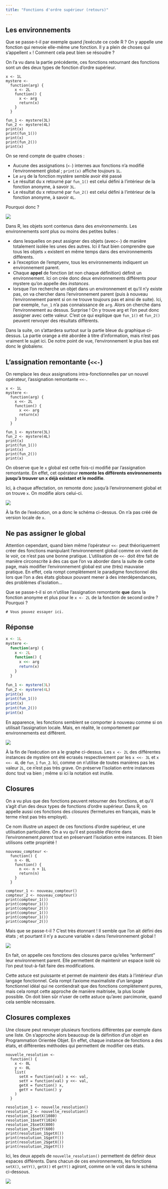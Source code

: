 ```yaml
---
title: "Fonctions d'ordre supérieur (retours)"
---
```


## Les environnements

Que se passe-t-il par exemple quand j'exécute ce code R ? On y appelle une fonction qui renvoie elle-même une fonction. Il y a plein de choses qui s'appellent `x` ! Comment cela peut bien se résoudre ?

::: callout-note

On l'a vu dans la partie précédente, ces fonctions retournant des fonctions sont un des deux types de fonction d'ordre supérieur.

:::

```webr-r
x <- 1L
mystere <-
  function(arg) {
    x <- 2L
    function() {
      x <- arg
      return(x)
    }
  }

fun_1 <- mystere(3L)
fun_2 <- mystere(4L)
print(x)
print(fun_1())
print(x)
print(fun_2())
print(x)
```

On se rend compte de quatre choses :

* Aucune des assignations (`<-`) internes aux fonctions n'a modifié l'environnement global ; `print(x)` affiche toujours `1L`.
* Le `arg` de la fonction mystère semble avoir été passé 
* Le résultat du x retourné par `fun_1()` est celui défini à l'intérieur de la fonction anonyme, à savoir `3L`.
* Le résultat du x retourné par `fun_2()` est celui défini à l'intérieur de la fonction anonyme, à savoir `4L`.

Pourquoi donc ?

![](environnements.svg)

Dans R, les objets sont contenus dans des *environnements*. Les environnements sont plus ou moins des petites bulles :

* dans lesquelles on peut assigner des objets (avec`<-`) de manière totalement isolée les unes des autres. Ici il faut bien comprendre que tous les objets `x` existent en même temps dans des environnements différents.
* à l'exception de l'emptyenv, tous les environnements indiquent un environnement parent.
* Chaque **appel** de fonction (et non chaque définition) définit un environnement. Ici on crée donc deux environnements différents pour mystere qu'on appelle des *instances*.
* lorsque l'on recherche un objet dans un environnement et qu'il n'y existe pas, on va chercher dans l'environnement parent (puis à nouveau l'environnement parent si on ne trouve toujours pas et ainsi de suite). Ici, par exemple, `fun_1` n'a pas connaissance de `arg`. Alors on cherche dans l'environnement au dessus. Surprise ! On y trouve arg et l'on peut donc assigner avec cette valeur. C'est ce qui explique que `fun_1()` et `fun_2()` peuvent renvoyer des résultats différents.

Dans la suite, on s'attardera surtout sur la partie bleue du graphique ci-dessus. La partie orange a été abordée à titre d'information, mais n'est pas vraiment le sujet ici. De notre point de vue, l'environnement le plus bas est donc le globalenv.

## L'assignation remontante (`<<-`)

On remplace les deux assignations intra-fonctionnelles par un nouvel opérateur, l'assignation remontante `<<-`.

```webr-r
x <- 1L
mystere <-
  function(arg) {
    x <<- 2L
    function() {
      x <<- arg
      return(x)
    }
  }

fun_1 <- mystere(3L)
fun_2 <- mystere(4L)
print(x)
print(fun_1())
print(x)
print(fun_2())
print(x)
```

On observe que le `x` global est cette fois-ci modifié par l'assignation remontante. En effet, cet opérateur **remonte les différents environnements jusqu'à trouver un x déjà existant et le modifie**.

Ici, à chaque affectation, on remonte donc jusqu'à l'environnement global et on trouve `x`. On modifie alors celui-ci.

![](environnements2.svg)

À la fin de l'exécution, on a donc le schéma ci-dessus. On n'a pas créé de version locale de `x`.

::: callout-warning

## Ne pas assigner le global

Attention cependant, quand bien même l'opérateur `<<-` peut théoriquement créer des fonctions manipulant l'environnement global comme on vient de le voir, ce n'est pas une bonne pratique. L'utilisation de `<<-` doit être fait de manière circonscrite à des cas que l'on va aborder dans la suite de cette page, mais modifier l'environnement global est une (très) mauvaise pratique. En effet, cela rompt complètement le paradigme fonctionnel dès lors que l'on a des états globaux pouvant mener à des interdépendances, des problèmes d'isolation...

:::

Que se passe-t-il si on n'utilise l'assignation remontante **que** dans la fonction anonyme et plus pour le `x <- 2L` de la fonction de second ordre ? Pourquoi ?

```webr-r
# Vous pouvez essayer ici.
```

::: {.callout-tip collapse="true"}

## Réponse

```r
x <- 1L
mystere <-
  function(arg) {
    x <- 2L
    function() {
      x <<- arg
      return(x)
    }
  }

fun_1 <- mystere(3L)
fun_2 <- mystere(4L)
print(x)
print(fun_1())
print(x)
print(fun_2())
print(x)
```

En apparence, les fonctions semblent se comporter à nouveau comme si on utilisait l'assignation locale. Mais, en réalité, le comportement par environnements est différent.

![](environnements3.svg)

À la fin de l'exécution on a le graphe ci-dessus. Les `x <- 2L` des différentes instances de mystère ont été ecrasés respectivement par les `x <<- 3L` et `x <<- 4L` de `fun_1` `fun_2`. Ici, comme on n'utilise de toutes manières pas les valeur `2L`, ce n'est pas très grave. On préserve l'isolation entre instances donc tout va bien ; même si ici la notation est inutile.

:::

## Closures

On a vu plus que des fonctions peuvent retourner des fonctions, et qu'il s'agit d'un des deux types de fonctions d'ordre supérieur. Dans R, on appelle aussi ces fonctions des *closures* (fermetures en français, mais le terme n'est pas très employé).

Ce nom illustre un aspect de ces fonctions d'ordre supérieur, et une utilisation particulière. On a vu qu'il est possible d'écrire dans l'environnement *parent* tout en préservant l'isolation entre instances. Et bien utilisons cette propriété !

```webr-r
nouveau_compteur <-
  function() {
    n <- 0L
    function() {
      n <<- n + 1L
      return(n)
    }
  }

compteur_1 <- nouveau_compteur()
compteur_2 <- nouveau_compteur()
print(compteur_1())
print(compteur_1())
print(compteur_2())
print(compteur_1())
print(compteur_1())
print(compteur_2())
```

Mais que se passe-t-il ? C'est très étonnant ! Il semble que l'on ait défini des états ; et pourtant il n'y a aucune variable `n` dans l'environnement global !

![](environnements4.svg)

En fait, on appelle ces fonctions des closures parce qu'elles "enferment" leur environnement parent. Elle permettent de maintenir un espace isolé où l'on peut tout-à-fait faire des modifications.

Cette astuce est puissante et permet de maintenir des états à l'intérieur d'un langage fonctionnel. Cela rompt l'axiome maximaliste d'un langage fonctionnel idéal qui ne contiendrait que des fonctions complètement pures, mais cela rompt cette approche de manière maitrisée, la plus locale possible. On doit bien sûr n'user de cette astuce qu'avec parcimonie, quand cela semble nécessaire.

## Closures complexes

Une closure peut renvoyer plusieurs fonctions différentes par exemple dans une liste. On s'approche alors beaucoup de la définition d'un objet en Programmation Orientée Objet. En effet, chaque instance de fonctions a des états, et différentes méthodes qui permettent de modifier ces états.

```webr-r
nouvelle_resolution <-
  function() {
    x <- 0L
    y <- 0L
    list(
      setX = function(val) x <<- val,
      setY = function(val) y <<- val,
      getX = function() x,
      getY = function() y
    )
  }

resolution_1 <- nouvelle_resolution()
resolution_2 <- nouvelle_resolution()
resolution_1$setX(1080)
resolution_1$setY(1024)
resolution_2$setX(800)
resolution_2$setY(600)
print(resolution_1$getX())
print(resolution_1$getY())
print(resolution_2$getX())
print(resolution_2$getY())
```

Ici, les deux appels de `nouvelle_resolution()` permettent de définir deux espaces différents. Dans chacun de ces environnements, les fonctions `setX()`, `setY()`, `getX()` et `getY()` agiront, comme on le voit dans le schéma ci-dessous.

![](environnements5.svg)